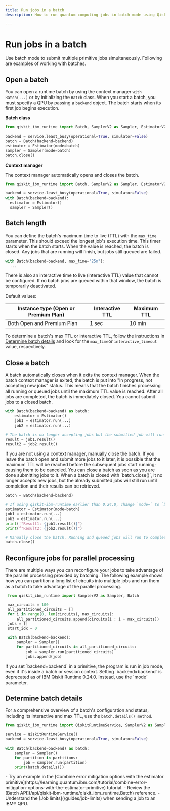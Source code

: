 ```yaml
---
title: Run jobs in a batch
description: How to run quantum computing jobs in batch mode using Qiskit Runtime.

---
```


# Run jobs in a batch

Use batch mode to submit multiple primitive jobs simultaneously. Following are examples of working with batches.

## Open a batch

You can open a runtime batch by using the context manager `with Batch(...)` or by initializing the `Batch`
class. When you start a batch,  you must specify a QPU by passing a `backend` object.  The batch starts when its first job begins execution.


**Batch class**

``` python
from qiskit_ibm_runtime import Batch, SamplerV2 as Sampler, EstimatorV2 as Estimator

backend = service.least_busy(operational=True, simulator=False)
batch = Batch(backend=backend)
estimator = Estimator(mode=batch)
sampler = Sampler(mode=batch)
batch.close()
```


**Context manager**

The context manager automatically opens and closes the batch.

``` python
from qiskit_ibm_runtime import Batch, SamplerV2 as Sampler, EstimatorV2 as Estimator

backend = service.least_busy(operational=True, simulator=False)
with Batch(backend=backend):
  estimator = Estimator()
  sampler = Sampler()
```

<span id="specify-batch-length"></span>
## Batch length

You can define the batch's maximum time to live (TTL) with the `max_time` parameter. This should exceed the longest job's execution time. This timer starts when the batch starts.  When the value is reached, the batch is closed.  Any jobs that are running will finish, but jobs still queued are failed.

``` python
with Batch(backend=backend, max_time="25m"):
  ...
```

There is also an interactive time to live (interactive TTL) value that cannot be configured.  If no batch jobs are queued within that window, the batch is temporarily deactivated.

Default values:

| Instance type (Open or Premium Plan) | Interactive TTL | Maximum TTL |
| --- | --- | --- |
| Both Open and Premium Plan | 1 sec | 10 min |

To determine a batch's max TTL or interactive TTL, follow the instructions in [Determine batch details](#batch-details) and look for the `max_time`or `interactive_timeout` value, respectively.

<span id="close"></span>
## Close a batch

A batch automatically closes when it exits the context manager. When the batch context manager is exited, the batch is put into "In progress, not accepting new jobs" status. This means that the batch finishes processing all running or queued jobs until the maximum TTL value is reached. After all jobs are completed, the batch is immediately closed. You cannot submit jobs to a closed batch.

``` python
with Batch(backend=backend) as batch:
    estimator = Estimator()
    job1 = estimator.run(...)
    job2 = estimator.run(...)

# The batch is no longer accepting jobs but the submitted job will run to completion.
result = job1.result()
result2 = job2.result()
```

<Admonition type="tip">
If you are not using a context manager, manually close the batch.  If you leave the batch open and submit more jobs to it later, it is possible that the maximum TTL will be reached before the subsequent jobs start running; causing them to be canceled. You can close a batch as soon as you are done submitting jobs to it. When a batch is closed with `batch.close()`, it no longer accepts new jobs, but the already submitted jobs will still run until completion and their results can be retrieved.
</Admonition>

``` python
batch = Batch(backend=backend)

# If using qiskit-ibm-runtime earlier than 0.24.0, change `mode=` to `batch=`
estimator = Estimator(mode=batch)
job1 = estimator.run(...)
job2 = estimator.run(...)
print(f"Result1: {job1.result()}")
print(f"Result2: {job2.result()}")

# Manually close the batch. Running and queued jobs will run to completion.
batch.close()
```

<span id="partition"></span>
## Reconfigure jobs for parallel processing

There are multiple ways you can reconfigure your jobs to take advantage of the parallel processing provided by batching. The following example shows how you can partition a long list of circuits into multiple jobs and run them as a batch to take advantage of the parallel processing.

```python
 from qiskit_ibm_runtime import SamplerV2 as Sampler, Batch

 max_circuits = 100
 all_partitioned_circuits = []
 for i in range(0, len(circuits), max_circuits):
     all_partitioned_circuits.append(circuits[i : i + max_circuits])
 jobs = []
 start_idx = 0

 with Batch(backend=backend):
     sampler = Sampler()
     for partitioned_circuits in all_partitioned_circuits:
         job = sampler.run(partitioned_circuits)
         jobs.append(job)
```


<Admonition type="caution">
    If you set `backend=backend` in a primitive, the program is run in job mode, even if it's inside a batch or session context. Setting `backend=backend` is deprecated as of IBM Qiskit Runtime 0.24.0.  Instead, use the `mode` parameter.
</Admonition>

<span id="batch-details"></span>
## Determine batch details

For a comprehensive overview of a batch's configuration and status, including its interactive and max TTL, use the  `batch.details() method`.

``` python
from qiskit_ibm_runtime import QiskitRuntimeService, SamplerV2 as Sampler

service = QiskitRuntimeService()
backend = service.least_busy(operational=True, simulator=False)

with Batch(backend=backend) as batch:
    sampler = Sampler()
    for partition in partitions:
        job = sampler.run(partition)
    print(batch.details())
```



<Admonition type="tip" title="Recommendations">
  - Try an example in the [Combine error mitigation options with the estimator primitive](https://learning.quantum.ibm.com/tutorial/combine-error-mitigation-options-with-the-estimator-primitive) tutorial.
  - Review the [Batch API](/api/qiskit-ibm-runtime/qiskit_ibm_runtime.Batch) reference.
  - Understand the [Job limits](/guides/job-limits) when sending a job to an IBM&reg; QPU.
</Admonition>